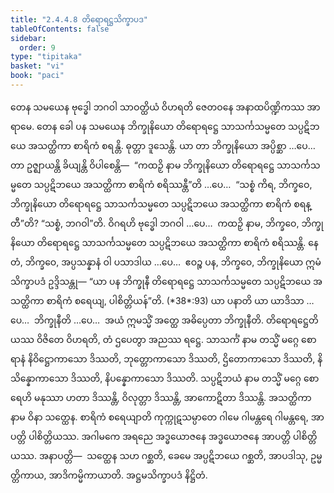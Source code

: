 ```yaml
---
title: "2.4.4.8 တိရောရဋ္ဌသိက္ခာပဒ"
tableOfContents: false
sidebar:
  order: 9
type: "tipitaka"
basket: "vi"
book: "paci"
---
```



<DynamicBreadcrumb />

<Division number="965" book="paci">

<Paragraph number="2963" book="paci">
တေန သမယေန ဗုဒ္ဓေါ ဘဂဝါ သာဝတ္ထိယံ ဝိဟရတိ ဇေတဝနေ အနာထပိဏ္ဍိကဿ အာရာမေ. တေန ခေါ ပန သမယေန ဘိက္ခုနိယော တိရောရဋ္ဌေ သာသင်္ကသမ္မတေ သပ္ပဋိဘယေ အသတ္ထိကာ စာရိကံ စရန္တိ. ဓုတ္တာ ဒူသေန္တိ.
</Paragraph>

<Paragraph number="2964" book="paci">
ယာ တာ ဘိက္ခုနိယော အပ္ပိစ္ဆာ …ပေ…  တာ ဥဇ္ဈာယန္တိ ခိယျန္တိ ဝိပါစေန္တိ—  “ကထဉှိ နာမ ဘိက္ခုနိယော တိရောရဋ္ဌေ သာသင်္ကသမ္မတေ သပ္ပဋိဘယေ အသတ္ထိကာ စာရိကံ စရိဿန္တီ”တိ …ပေ…  “သစ္စံ ကိရ, ဘိက္ခဝေ, ဘိက္ခုနိယော တိရောရဋ္ဌေ သာသင်္ကသမ္မတေ သပ္ပဋိဘယေ အသတ္ထိကာ စာရိကံ စရန္တီ”တိ? “သစ္စံ, ဘဂဝါ”တိ. ဝိဂရဟိ ဗုဒ္ဓေါ ဘဂဝါ …ပေ…  ကထဉှိ နာမ, ဘိက္ခဝေ, ဘိက္ခုနိယော တိရောရဋ္ဌေ သာသင်္ကသမ္မတေ သပ္ပဋိဘယေ အသတ္ထိကာ စာရိကံ စရိဿန္တိ. နေတံ, ဘိက္ခဝေ, အပ္ပသန္နာနံ ဝါ ပသာဒါယ …ပေ…  ဧဝဉ္စ ပန, ဘိက္ခဝေ, ဘိက္ခုနိယော ဣမံ သိက္ခာပဒံ ဥဒ္ဒိသန္တု—
</Paragraph>

</Division>
<Division number="966" book="paci">

<Paragraph number="2965" book="paci">
<Emphasis>“ယာ ပန ဘိက္ခုနီ တိရောရဋ္ဌေ သာသင်္ကသမ္မတေ သပ္ပဋိဘယေ အသတ္ထိကာ စာရိကံ စရေယျ, ပါစိတ္တိယန်”</Emphasis>တိ. (*38*:<Emphasis>93</Emphasis>)
</Paragraph>

</Division>
<Division number="967" book="paci">

<Paragraph number="2966" book="paci">
<Emphasis>ယာ ပနာ</Emphasis>တိ ယာ ယာဒိသာ …ပေ…  <Emphasis>ဘိက္ခုနီ</Emphasis>တိ …ပေ…  အယံ ဣမသ္မိံ အတ္ထေ အဓိပ္ပေတာ ဘိက္ခုနီတိ.
</Paragraph>

<Paragraph number="2967" book="paci">
<Emphasis>တိရောရဋ္ဌေ</Emphasis>တိ ယဿ ဝိဇိတေ ဝိဟရတိ, တံ ဌပေတွာ အညဿ ရဋ္ဌေ.
</Paragraph>

<Paragraph number="2968" book="paci">
<Emphasis>သာသင်္ကံ</Emphasis> နာမ တသ္မိံ မဂ္ဂေ စောရာနံ နိဝိဋ္ဌောကာသော ဒိဿတိ, ဘုတ္တောကာသော ဒိဿတိ, ဌိတောကာသော ဒိဿတိ, နိသိန္နောကာသော ဒိဿတိ, နိပန္နောကာသော ဒိဿတိ.
</Paragraph>

<Paragraph number="2969" book="paci">
<Emphasis>သပ္ပဋိဘယံ</Emphasis> နာမ တသ္မိံ မဂ္ဂေ စောရေဟိ မနုဿာ ဟတာ ဒိဿန္တိ, ဝိလုတ္တာ ဒိဿန္တိ, အာကောဋိတာ ဒိဿန္တိ.
</Paragraph>

<Paragraph number="2970" book="paci">
<Emphasis>အသတ္ထိကာ</Emphasis> နာမ ဝိနာ သတ္ထေန.
</Paragraph>

<Paragraph number="2971" book="paci">
<Emphasis>စာရိကံ စရေယျာ</Emphasis>တိ ကုက္ကုဋသမ္ပာတေ ဂါမေ ဂါမန္တရေ ဂါမန္တရေ, အာပတ္တိ ပါစိတ္တိယဿ. အဂါမကေ အရညေ အဒ္ဓယောဇနေ အဒ္ဓယောဇနေ အာပတ္တိ ပါစိတ္တိယဿ.
</Paragraph>

</Division>
<Division number="968" book="paci">

<Paragraph number="2972" book="paci">
အနာပတ္တိ—  သတ္ထေန သဟ ဂစ္ဆတိ, ခေမေ အပ္ပဋိဘယေ ဂစ္ဆတိ, အာပဒါသု, ဥမ္မတ္တိကာယ, အာဒိကမ္မိကာယာတိ.

</Paragraph>
</Division>

<Paragraph number="2973" type="center" book="paci">
အဋ္ဌမသိက္ခာပဒံ နိဋ္ဌိတံ.
</Paragraph>